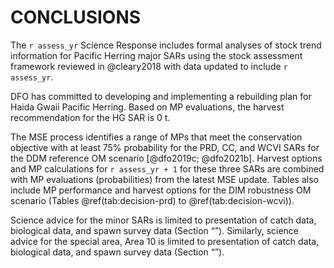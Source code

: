 # CONCLUSIONS

The `r assess_yr` Science Response includes formal analyses of
stock trend information for Pacific Herring major SARs
using the stock assessment framework reviewed in @cleary2018
with data updated to include `r assess_yr`.

DFO has committed to developing and implementing
a rebuilding plan for Haida Gwaii Pacific Herring.
Based on MP evaluations,
the harvest recommendation for the HG SAR is 0&nbsp;t.

The MSE process identifies a range of MPs that meet the conservation objective
with at least 75% probability for the PRD, CC, and WCVI SARs
for the DDM reference OM scenario [@dfo2019c; @dfo2021b].
Harvest options and MP calculations for `r assess_yr + 1` for these three SARs
are combined with MP evaluations (probabilities) from the latest MSE update.
Tables also include MP performance and harvest options for the DIM robustness 
OM scenario (Tables \@ref(tab:decision-prd) to \@ref(tab:decision-wcvi)).

Science advice for the minor SARs is limited to
presentation of catch data, biological data, and spawn survey data 
(Section "\nameref{sec:app-minor}").
Similarly, science advice for the special area, Area 10 is limited to
presentation of catch data, biological data, and spawn survey data 
(Section "\nameref{sec:app-special}").
